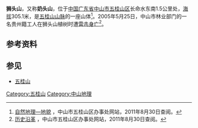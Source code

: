 {{Infobox mountain
| Name = 狮头山
| Photo            = 
| Photo size       = 
| Caption          = 五桂山脉
| Elevation = 305.1米
| Location = [[中国|中国]][[广东省|广东省]][[中山市|中山市]]
| Coordinates = 
}}
'''狮头山'''，又称'''奶头山'''，位于[[中华人民共和国|中国]][[广东省|广东省]][[中山市|中山市]][[五桂山区|五桂山区]]长命水东南1.5公里处，[[海拔|海拔]]305.1米，是[[五桂山山脉|五桂山山脉]]的一座山体<ref>[http://www.wuguishan.gov.cn/zwgk/zwgk_content.php?sub_id=201&news_id=33811 自然地理—地貌] {{webarchive|url=https://web.archive.org/web/20140222013914/http://www.wuguishan.gov.cn/zwgk/zwgk_content.php?sub_id=201&news_id=33811 |date=2014-02-22 }}，中山市五桂山区办事处网站，2011年8月30日查阅。</ref>。2005年5月25日，中山市林业部门的一名贵州籍工人在狮头山植树时遭[[雷击死亡|雷击身亡]]<ref>[http://www.wuguishan.gov.cn/zjwgs/zjwgs_his.php?sub_id=118 历史沿革] {{Wayback|url=http://www.wuguishan.gov.cn/zjwgs/zjwgs_his.php?sub_id=118 |date=20110904094812 }}，中山市五桂山区办事处网站，2011年8月30日查阅。</ref>。

==参考资料==
<div style="font-size: 85%">
<references />
</div>

==参见==
*[[五桂山|五桂山]]

[[Category:五桂山|Category:五桂山]]
[[Category:中山地理|Category:中山地理]]